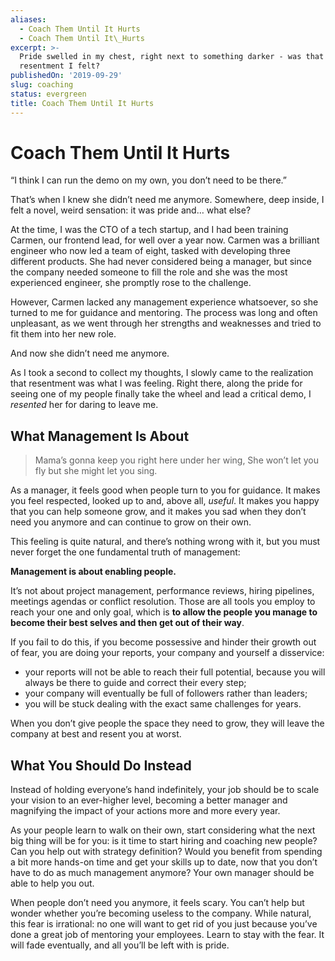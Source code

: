 ```yaml
---
aliases:
  - Coach Them Until It Hurts
  - Coach Them Until It\_Hurts
excerpt: >-
  Pride swelled in my chest, right next to something darker - was that
  resentment I felt?
publishedOn: '2019-09-29'
slug: coaching
status: evergreen
title: Coach Them Until It Hurts
---
```

# Coach Them Until It Hurts

“I think I can run the demo on my own, you don’t need to be there.”

That’s when I knew she didn’t need me anymore. Somewhere, deep inside, I felt a novel, weird sensation: it was pride and… what else?

At the time, I was the CTO of a tech startup, and I had been training Carmen, our frontend lead, for well over a year now. Carmen was a brilliant engineer who now led a team of eight, tasked with developing three different products. She had never considered being a manager, but since the company needed someone to fill the role and she was the most experienced engineer, she promptly rose to the challenge.

However, Carmen lacked any management experience whatsoever, so she turned to me for guidance and mentoring. The process was long and often unpleasant, as we went through her strengths and weaknesses and tried to fit them into her new role.

And now she didn’t need me anymore.

As I took a second to collect my thoughts, I slowly came to the realization that resentment was what I was feeling. Right there, along the pride for seeing one of my people finally take the wheel and lead a critical demo, I _resented_ her for daring to leave me.

## What Management Is About

> Mama’s gonna keep you right here under her wing,
> She won’t let you fly but she might let you sing.

As a manager, it feels good when people turn to you for guidance. It makes you feel respected, looked up to and, above all, _useful_. It makes you happy that you can help someone grow, and it makes you sad when they don’t need you anymore and can continue to grow on their own.

This feeling is quite natural, and there’s nothing wrong with it, but you must never forget the one fundamental truth of management:

**Management is about enabling people.**

It’s not about project management, performance reviews, hiring pipelines, meetings agendas or conflict resolution. Those are all tools you employ to reach your one and only goal, which is **to allow the people you manage to become their best selves and then get out of their way**.

If you fail to do this, if you become possessive and hinder their growth out of fear, you are doing your reports, your company and yourself a disservice:

- your reports will not be able to reach their full potential, because you will always be there to guide and correct their every step;
- your company will eventually be full of followers rather than leaders;
- you will be stuck dealing with the exact same challenges for years.

When you don’t give people the space they need to grow, they will leave the company at best and resent you at worst.

## What You Should Do Instead

Instead of holding everyone’s hand indefinitely, your job should be to scale your vision to an ever-higher level, becoming a better manager and magnifying the impact of your actions more and more every year.

As your people learn to walk on their own, start considering what the next big thing will be for you: is it time to start hiring and coaching new people? Can you help out with strategy definition? Would you benefit from spending a bit more hands-on time and get your skills up to date, now that you don’t have to do as much management anymore? Your own manager should be able to help you out.

When people don’t need you anymore, it feels scary. You can’t help but wonder whether you’re becoming useless to the company. While natural, this fear is irrational: no one will want to get rid of you just because you’ve done a great job of mentoring your employees. Learn to stay with the fear. It will fade eventually, and all you’ll be left with is pride.
